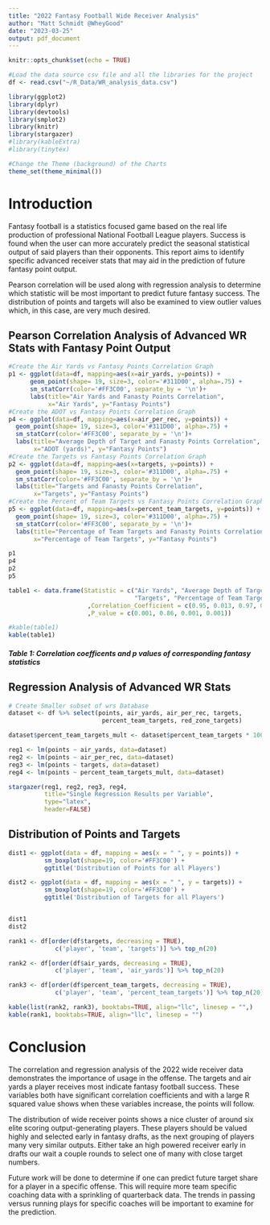 ---
title: "2022 Fantasy Football Wide Receiver Analysis"
author: "Matt Schmidt @WheyGood"
date: "2023-03-25"
output: pdf_document
--- 

```{r setup, include=FALSE}
knitr::opts_chunk$set(echo = TRUE)

```

```{r, echo=FALSE, message=FALSE, warning=FALSE}
#Load the data source csv file and all the libraries for the project
df <- read.csv("~/R_Data/WR_analysis_data.csv")

library(ggplot2)
library(dplyr)
library(devtools)
library(smplot2)
library(knitr)
library(stargazer)
#library(kableExtra)
#library(tinytex)

#Change the Theme (background) of the Charts
theme_set(theme_minimal())
```

# Introduction

Fantasy football is a statistics focused game based on the real life production
of professional National Football League players.  Success is found when the
user can more accurately predict the seasonal statistical output of said 
players than their opponents.  This report aims to identify specific advanced 
receiver stats that may aid in the prediction of future fantasy point output.  

Pearson correlation will be used along with regression analysis to determine 
which statistic will be most important to predict future fantasy success. 
The distribution of points and targets will also be examined to view outlier 
values which, in this case, are very much desired. 

## Pearson Correlation Analysis of Advanced WR Stats with Fantasy Point Output
```{r, echo=FALSE,message=FALSE,warning=FALSE, fig.show="hold", out.width="50%"}

#Create the Air Yards vs Fantasy Points Correlation Graph
p1 <- ggplot(data=df, mapping=aes(x=air_yards, y=points)) + 
      geom_point(shape= 19, size=3, color='#311D00', alpha=.75) + 
      sm_statCorr(color='#FF3C00', separate_by = '\n')+
      labs(title="Air Yards and Fanasty Points Correlation", 
           x="Air Yards", y="Fantasy Points")
#Create the ADOT vs Fantasy Points Correlation Graph
p4 <- ggplot(data=df, mapping=aes(x=air_per_rec, y=points)) + 
  geom_point(shape= 19, size=3, color='#311D00', alpha=.75) + 
  sm_statCorr(color='#FF3C00', separate_by = '\n')+
  labs(title="Average Depth of Target and Fanasty Points Correlation", 
       x="ADOT (yards)", y="Fantasy Points")
#Create the Targets vs Fantasy Points Correlation Graph
p2 <- ggplot(data=df, mapping=aes(x=targets, y=points)) + 
  geom_point(shape= 19, size=3, color='#311D00', alpha=.75) + 
  sm_statCorr(color='#FF3C00', separate_by = '\n')+
  labs(title="Targets and Fanasty Points Correlation", 
       x="Targets", y="Fantasy Points")
#Create the Percent of Team Targets vs Fantasy Points Correlation Graph
p5 <- ggplot(data=df, mapping=aes(x=percent_team_targets, y=points)) + 
  geom_point(shape= 19, size=3, color='#311D00', alpha=.75) + 
  sm_statCorr(color='#FF3C00', separate_by = '\n')+
  labs(title="Percentage of Team Targets and Fanasty Points Correlation", 
       x="Percentage of Team Targets", y="Fantasy Points")

p1
p4
p2
p5


```

```{r, echo=FALSE}
table1 <- data.frame(Statistic = c("Air Yards", "Average Depth of Target", 
                                   "Targets", "Percentage of Team Targets")
                      ,Correlation_Coefficient = c(0.95, 0.013, 0.97, 0.95)
                      ,P_value = c(0.001, 0.86, 0.001, 0.001))

#kable(table1)
kable(table1)
```


##### Table 1: Correlation coefficents and p values of corresponding fantasy statistics



## Regression Analysis of Advanced WR Stats
```{r, echo=FALSE, message=FALSE, results='asis'}
# Create Smaller subset of wrs Database
dataset <- df %>% select(points, air_yards, air_per_rec, targets, 
                          percent_team_targets, red_zone_targets)

dataset$percent_team_targets_mult <- dataset$percent_team_targets * 100

reg1 <- lm(points ~ air_yards, data=dataset)
reg2 <- lm(points ~ air_per_rec, data=dataset)
reg3 <- lm(points ~ targets, data=dataset)
reg4 <- lm(points ~ percent_team_targets_mult, data=dataset)

stargazer(reg1, reg2, reg3, reg4, 
          title="Single Regression Results per Variable",
          type="latex",
          header=FALSE)

```



## Distribution of Points and Targets

```{r, echo=FALSE,message=FALSE,warning=FALSE, fig.show="hold", out.width="100%"}

dist1 <- ggplot(data = df, mapping = aes(x = " ", y = points)) + 
          sm_boxplot(shape=19, color='#FF3C00') + 
          ggtitle('Distribution of Points for all Players')

dist2 <- ggplot(data = df, mapping = aes(x = " ", y = targets)) + 
          sm_boxplot(shape=19, color='#FF3C00') + 
          ggtitle('Distribution of Targets for all Players')


dist1
dist2

```
\newpage

```{r, echo=FALSE, message=FALSE, fig.align="center"}
rank1 <- df[order(df$targets, decreasing = TRUE), 
             c('player', 'team', 'targets')] %>% top_n(20)

rank2 <- df[order(df$air_yards, decreasing = TRUE), 
             c('player', 'team', 'air_yards')] %>% top_n(20)

rank3 <- df[order(df$percent_team_targets, decreasing = TRUE), 
             c('player', 'team', 'percent_team_targets')] %>% top_n(20)

kable(list(rank2, rank3), booktabs=TRUE, align="llc", linesep = "",)
kable(rank1, booktabs=TRUE, align="llc", linesep = "")

```

\newpage

# Conclusion

The correlation and regression analysis of the 2022 wide receiver data
demonstrates the importance of usage in the offense. The targets and air yards 
a player receives most indicate fantasy football success. These variables both 
have significant correlation coefficients and with a large R squared value shows
when these variables increase, the points will follow.  

The distribution of wide receiver points shows a nice cluster of around six
elite scoring output-generating players.  These players should be valued highly
and selected early in fantasy drafts, as the next grouping of players many 
very similar outputs. Either take an high powered receiver early in drafts our
wait a couple rounds to select one of many with close target numbers.

Future work will be done to determine if one can predict future target 
share for a player in a specific offense.  This will require more team specific
coaching data with a sprinkling of quarterback data.  The trends in passing 
versus running plays for specific coaches will be important to examine for the 
prediction. 



